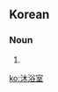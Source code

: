 ==Korean==
{{ko-hanjatab}}

===Noun===
{{ko-noun|hj|hangeul=목욕실}}

# {{hanja form of|목욕실|[[bathroom]]}}

[[ko:沐浴室]]